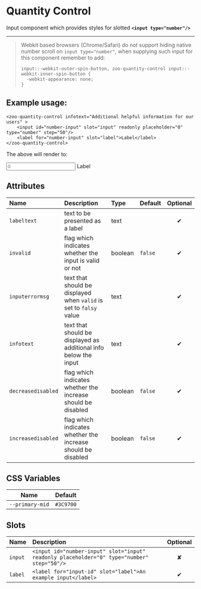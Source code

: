 # Quantity Control

Input component which provides styles for slotted **`<input type="number"/>`**

***

> Webkit based browsers (Chrome/Safari) do not support hiding native number scroll on `input type="number"`, when supplying such input for this component remember to add:
> ```
> input::-webkit-outer-spin-button, zoo-quantity-control input::-webkit-inner-spin-button {
>	-webkit-appearance: none;
> }
> ```

## Example usage:
	<zoo-quantity-control infotext="Additional helpful information for our users" >
		<input id="number-input" slot="input" readonly placeholder="0" type="number" step="50"/>
		<label for="number-input" slot="label">Label</label>
	</zoo-quantity-control>

The above will render to:

<zoo-quantity-control infotext="Additional helpful information for our users" >
	<input id="number-input" slot="input" readonly placeholder="0" type="number" step="50"/>
	<label for="number-input" slot="label">Label</label>
</zoo-quantity-control>

## Attributes
|      **Name**     |           **Description**                                          | **Type** | **Default** | **Optional** | 
| :--------------- | :-----------------------------------------------------------------|:--------|:-----------|:-----------:|
| `labeltext`       | text to be presented as a label                                    | text     |             |   ✔
| `invalid`         | flag which indicates whether the input is valid or not             | boolean  |   `false`   |   ✔
|`inputerrormsg`    | text that should be displayed when `valid` is set to `falsy` value | text     |             |   ✔
|   `infotext`      | text that should be displayed as additional info below the input   | text     |             |   ✔
| `decreasedisabled`| flag which indicates whether the increase should be disabled       | boolean  |   `false`   |   ✔
| `increasedisabled`| flag which indicates whether the increase should be disabled       | boolean  |   `false`   |   ✔

## CSS Variables
|        **Name**        |   **Default**  |
| :--------------------: |:--------------:|
| `--primary-mid`        |    `#3C9700`   |
## Slots
|      **Name**    |           **Description**          | **Optional** | 
| :-------------- | :---------------------------------|:-----------:|
| `input`          | `<input id="number-input" slot="input" readonly placeholder="0" type="number" step="50"/>`| ✘
| `label`          | `<label for="input-id" slot="label">An example input</label>`| ✔
